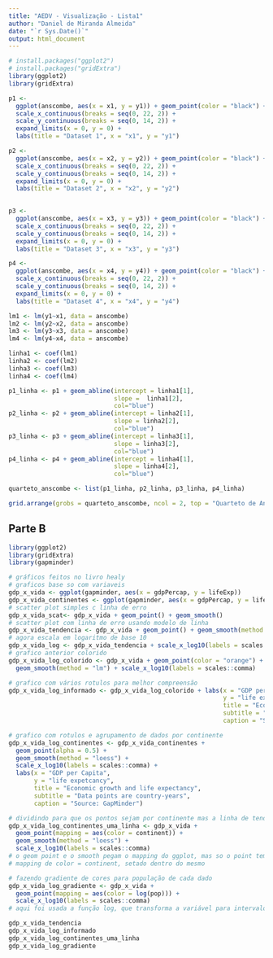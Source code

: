 ```yaml
---
title: "AEDV - Visualização - Lista1"
author: "Daniel de Miranda Almeida"
date: "`r Sys.Date()`"
output: html_document
---
```


```r
# install.packages("ggplot2")
# install.packages("gridExtra")
library(ggplot2)
library(gridExtra)

p1 <-
  ggplot(anscombe, aes(x = x1, y = y1)) + geom_point(color = "black") + 
  scale_x_continuous(breaks = seq(0, 22, 2)) + 
  scale_y_continuous(breaks = seq(0, 14, 2)) +
  expand_limits(x = 0, y = 0) +
  labs(title = "Dataset 1", x = "x1", y = "y1")

p2 <-
  ggplot(anscombe, aes(x = x2, y = y2)) + geom_point(color = "black") + 
  scale_x_continuous(breaks = seq(0, 22, 2)) + 
  scale_y_continuous(breaks = seq(0, 14, 2)) +
  expand_limits(x = 0, y = 0) +
  labs(title = "Dataset 2", x = "x2", y = "y2")
  

p3 <-
  ggplot(anscombe, aes(x = x3, y = y3)) + geom_point(color = "black") + 
  scale_x_continuous(breaks = seq(0, 22, 2)) + 
  scale_y_continuous(breaks = seq(0, 14, 2)) +
  expand_limits(x = 0, y = 0) +
  labs(title = "Dataset 3", x = "x3", y = "y3")

p4 <-
  ggplot(anscombe, aes(x = x4, y = y4)) + geom_point(color = "black") + 
  scale_x_continuous(breaks = seq(0, 22, 2)) + 
  scale_y_continuous(breaks = seq(0, 14, 2)) +
  expand_limits(x = 0, y = 0) +
  labs(title = "Dataset 4", x = "x4", y = "y4")

lm1 <- lm(y1~x1, data = anscombe)
lm2 <- lm(y2~x2, data = anscombe)
lm3 <- lm(y3~x3, data = anscombe)
lm4 <- lm(y4~x4, data = anscombe)

linha1 <- coef(lm1)
linha2 <- coef(lm2)
linha3 <- coef(lm3)
linha4 <- coef(lm4)

p1_linha <- p1 + geom_abline(intercept = linha1[1],
                             slope =  linha1[2],
                             col="blue")
p2_linha <- p2 + geom_abline(intercept = linha2[1],
                             slope = linha2[2],
                             col="blue")
p3_linha <- p3 + geom_abline(intercept = linha3[1],
                             slope = linha3[2],
                             col="blue")
p4_linha <- p4 + geom_abline(intercept = linha4[1],
                             slope = linha4[2],
                             col="blue")

quarteto_anscombe <- list(p1_linha, p2_linha, p3_linha, p4_linha)

grid.arrange(grobs = quarteto_anscombe, ncol = 2, top = "Quarteto de Anscombe")
```

## Parte B

```r
library(ggplot2)
library(gridExtra)
library(gapminder)

# gráficos feitos no livro healy
# graficos base so com variaveis
gdp_x_vida <- ggplot(gapminder, aes(x = gdpPercap, y = lifeExp))
gdp_x_vida_continentes <- ggplot(gapminder, aes(x = gdpPercap, y = lifeExp, color = continent, fill = continent))
# scatter plot simples c linha de erro
gdp_x_vida_scat<- gdp_x_vida + geom_point() + geom_smooth()
# scatter plot com linha de erro usando modelo de linha
gdp_x_vida_tendencia <- gdp_x_vida + geom_point() + geom_smooth(method = "lm")
# agora escala em logaritmo de base 10
gdp_x_vida_log <- gdp_x_vida_tendencia + scale_x_log10(labels = scales::comma)
# grafico anterior colorido
gdp_x_vida_log_colorido <- gdp_x_vida + geom_point(color = "orange") +
  geom_smooth(method = "lm") + scale_x_log10(labels = scales::comma)

# grafico com vários rotulos para melhor compreensão
gdp_x_vida_log_informado <- gdp_x_vida_log_colorido + labs(x = "GDP per Capita",
                                                           y = "life expetcancy",
                                                           title = "Economic growth and life expectancy",
                                                           subtitle = "Data points are country-years",
                                                           caption = "Source: GapMinder")

# grafico com rotulos e agrupamento de dados por continente
gdp_x_vida_log_continentes <- gdp_x_vida_continentes + 
  geom_point(alpha = 0.5) + 
  geom_smooth(method = "loess") +
  scale_x_log10(labels = scales::comma) +
  labs(x = "GDP per Capita",
       y = "life expetcancy",
       title = "Economic growth and life expectancy",
       subtitle = "Data points are country-years",
       caption = "Source: GapMinder")

# dividindo para que os pontos sejam por continente mas a linha de tendencia não
gdp_x_vida_log_continentes_uma_linha <- gdp_x_vida +
  geom_point(mapping = aes(color = continent)) +
  geom_smooth(method = "loess") +
  scale_x_log10(labels = scales::comma)
# o geom point e o smooth pegam o mapping do ggplot, mas so o point tem também o
# mapping de color = continent, setado dentro do mesmo

# fazendo gradiente de cores para população de cada dado
gdp_x_vida_log_gradiente <- gdp_x_vida +
  geom_point(mapping = aes(color = log(pop))) +
  scale_x_log10(labels = scales::comma)
# aqui foi usada a função log, que transforma a variável para intervalos logaritmicos

gdp_x_vida_tendencia 
gdp_x_vida_log_informado
gdp_x_vida_log_continentes_uma_linha
gdp_x_vida_log_gradiente
```